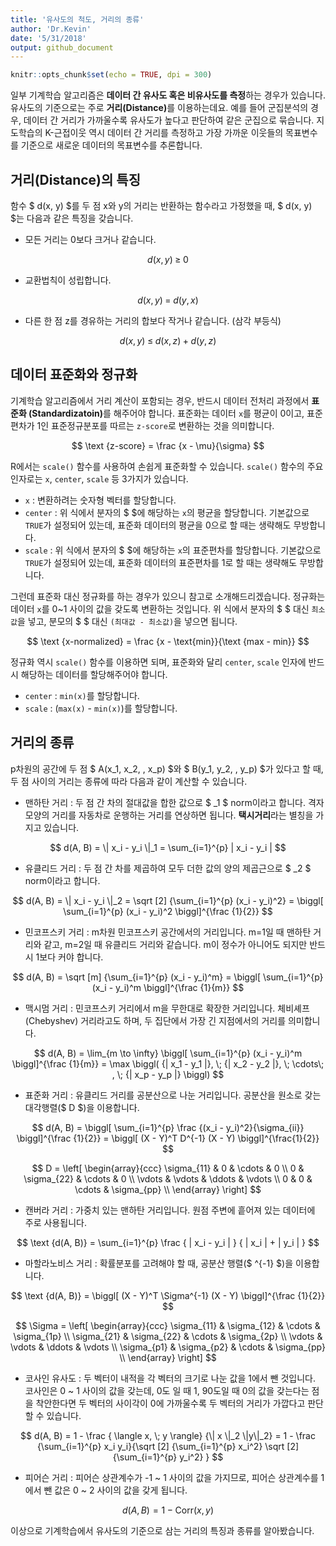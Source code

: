 ```yaml
---
title: '유사도의 척도, 거리의 종류'
author: 'Dr.Kevin'
date: '5/31/2018'
output: github_document
---
```


```r
knitr::opts_chunk$set(echo = TRUE, dpi = 300)
```

일부 기계학습 알고리즘은 **데이터 간 유사도 혹은 비유사도를 측정**하는 경우가 있습니다. 유사도의 기준으로는 주로 **거리(Distance)**를 이용하는데요. 예를 들어 군집분석의 경우, 데이터 간 거리가 가까울수록 유사도가 높다고 판단하여 같은 군집으로 묶습니다. 지도학습의 K-근접이웃 역시 데이터 간 거리를 측정하고 가장 가까운 이웃들의 목표변수를 기준으로 새로운 데이터의 목표변수를 추론합니다. 

## 거리(Distance)의 특징 

함수 $ d(x, y) $를 두 점 x와 y의 거리는 반환하는 함수라고 가정했을 때, $ d(x, y) $는 다음과 같은 특징을 갖습니다.  

  - 모든 거리는 0보다 크거나 같습니다.  
  
  $$ d(x, y) \; \geq \; 0 $$
    
  - 교환법칙이 성립합니다.  
  
  $$ d(x, y) \; = \; d(y, x) $$
  
  - 다른 한 점 z를 경유하는 거리의 합보다 작거나 같습니다. (삼각 부등식)  
  
  $$ d(x, y) \; \leq \; d(x, z) \; + \; d(y, z) $$

## 데이터 표준화와 정규화 

기계학습 알고리즘에서 거리 계산이 포함되는 경우, 반드시 데이터 전처리 과정에서 **표준화 (Standardizatoin)**를 해주어야 합니다. 표준화는 데이터 `x`를 평균이 0이고, 표준편차가 1인 표준정규분포를 따르는 `z-score`로 변환하는 것을 의미합니다. 

  $$ \text {z-score} = \frac {x - \mu}{\sigma} $$

R에서는 `scale()` 함수를 사용하여 손쉽게 표준화할 수 있습니다. `scale()` 함수의 주요 인자로는 `x`, `center`, `scale` 등 3가지가 있습니다.  

  - `x` : 변환하려는 숫자형 벡터를 할당합니다.  
  - `center` : 위 식에서 분자의 $ \mu $에 해당하는 `x`의 평균을 할당합니다. 기본값으로 `TRUE`가 설정되어 있는데, 표준화 데이터의 평균을 0으로 할 때는 생략해도 무방합니다.  
  - `scale` : 위 식에서 분자의 $ \sigma $에 해당하는 `x`의 표준편차를 할당합니다. 기본값으로 `TRUE`가 설정되어 있는데, 표준화 데이터의 표준편차를 1로 할 때는 생략해도 무방합니다.  

그런데 표준화 대신 정규화를 하는 경우가 있으니 참고로 소개해드리겠습니다. 정규화는 데이터 `x`를 0~1 사이의 값을 갖도록 변환하는 것입니다. 위 식에서 분자의 $ \mu $ 대신 `최소값`을 넣고, 분모의 $ \sigma $ 대신 `(최대값 - 최소값)`을 넣으면 됩니다. 

  $$ \text {x-normalized} = \frac {x - \text{min}}{\text {max - min}} $$

정규화 역시 `scale()` 함수를 이용하면 되며, 표준화와 달리 `center`, `scale` 인자에 반드시 해당하는 데이터를 할당해주어야 합니다.  

  - `center` : `min(x)`를 할당합니다.  
  - `scale` : (`max(x)` - `min(x)`)를 할당합니다.  

## 거리의 종류 

p차원의 공간에 두 점 $ A(x_1, x_2, \cdots , x_p) $와 $ B(y_1, y_2, \cdots , y_p) $가 있다고 할 때, 두 점 사이의 거리는 종류에 따라 다음과 같이 계산할 수 있습니다.  

  - 맨하탄 거리 : 두 점 간 차의 절대값을 합한 값으로 $ \text {L}_1 $ norm이라고 합니다. 격자 모양의 거리를 자동차로 운행하는 거리를 연상하면 됩니다. **택시거리**라는 별칭을 가지고 있습니다.  
  
  $$ d(A, B) = \| x_i - y_i \|_1 = \sum_{i=1}^{p} | x_i - y_i | $$  
  
  - 유클리드 거리 : 두 점 간 차를 제곱하여 모두 더한 값의 양의 제곱근으로 $ \text{L}_2 $ norm이라고 합니다.
  
  $$ d(A, B) = \| x_i - y_i \|_2 = \sqrt [2] {\sum_{i=1}^{p} (x_i - y_i)^2} = \biggl[ \sum_{i=1}^{p} (x_i - y_i)^2 \biggl]^{\frac {1}{2}} $$  
  
  - 민코프스키 거리 : m차원 민코프스키 공간에서의 거리입니다. m=1일 때 맨하탄 거리와 같고, m=2일 때 유클리드 거리와 같습니다. m이 정수가 아니어도 되지만 반드시 1보다 커야 합니다.  
  
  $$ d(A, B) = \sqrt [m] {\sum_{i=1}^{p} (x_i - y_i)^m} = \biggl[ \sum_{i=1}^{p} (x_i - y_i)^m \biggl]^{\frac {1}{m}} $$  
  
  - 맥시멈 거리 : 민코프스키 거리에서 m을 무한대로 확장한 거리입니다. 체비셰프(Chebyshev) 거리라고도 하며, 두 집단에서 가장 긴 지점에서의 거리를 의미합니다.  
  
  $$ d(A, B) = \lim_{m \to \infty} \biggl[ \sum_{i=1}^{p} (x_i - y_i)^m \biggl]^{\frac {1}{m}} = \max \biggl( {| x_1 - y_1 |}, \; {| x_2 - y_2 |}, \; \cdots\; , \; {| x_p - y_p |} \biggl) $$
  
  - 표준화 거리 : 유클리드 거리를 공분산으로 나눈 거리입니다. 공분산을 원소로 갖는 대각행렬($ D $)을 이용합니다.  
  
  $$ d(A, B) = \biggl[ \sum_{i=1}^{p} \frac {(x_i - y_i)^2}{\sigma_{ii}} \biggl]^{\frac {1}{2}} = \biggl[ (X - Y)^T D^{-1} (X - Y) \biggl]^{\frac{1}{2}} $$  
  
  $$ D = \left[ \begin{array}{ccc} \sigma_{11} & 0 & \cdots & 0 \\ 0 & \sigma_{22} & \cdots & 0 \\ \vdots & \vdots & \ddots & \vdots \\ 0 & 0 & \cdots & \sigma_{pp} \\ \end{array} \right] $$
  
  - 캔버라 거리 : 가중치 있는 맨하탄 거리입니다. 원점 주변에 흩어져 있는 데이터에 주로 사용됩니다.  

  $$ \text {d(A, B)} = \sum_{i=1}^{p} \frac { | x_i - y_i | } { | x_i |  +  | y_i | } $$

  - 마할라노비스 거리 : 확률분포를 고려해야 할 때, 공분산 행렬($ \Sigma^{-1} $)을 이용합니다.

  $$ \text {d(A, B)} = \biggl[ (X - Y)^T \Sigma^{-1} (X - Y) \biggl]^{\frac {1}{2}} $$
  
  $$ \Sigma = \left[ \begin{array}{ccc} \sigma_{11} & \sigma_{12} & \cdots & \sigma_{1p} \\ \sigma_{21} & \sigma_{22} & \cdots & \sigma_{2p} \\ \vdots & \vdots & \ddots & \vdots \\ \sigma_{p1} & \sigma_{p2} & \cdots & \sigma_{pp} \\ \end{array} \right] $$

  - 코사인 유사도 : 두 벡터이 내적을 각 벡터의 크기로 나눈 값을 1에서 뺀 것입니다. 코사인은 0 ~ 1 사이의 값을 갖는데, 0도 일 때 1, 90도일 때 0의 값을 갖는다는 점을 착안한다면 두 벡터의 사이각이 0에 가까울수록 두 벡터의 거리가 가깝다고 판단할 수 있습니다.  
  
  $$ d(A, B) = 1 - \frac { \langle x, \; y \rangle} {\| x \|_2 \|y\|_2} = 1 - \frac {\sum_{i=1}^{p} x_i y_i}{\sqrt [2] {\sum_{i=1}^{p} x_i^2} \sqrt [2] {\sum_{i=1}^{p} y_i^2} } $$

  - 피어슨 거리 : 피어슨 상관계수가 -1 ~ 1 사이의 값을 가지므로, 피어슨 상관계수를 1에서 뺀 값은 0 ~ 2 사이의 값을 갖게 됩니다.  
  
  $$ d(A, B) = 1 - \text {Corr}(x, y) $$  

이상으로 기계학습에서 유사도의 기준으로 삼는 거리의 특징과 종류를 알아봤습니다. 
